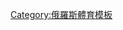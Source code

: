{{National basketball squad  
 | name      = Russia Squad EuroBasket 2007
| state = {{{state|autocollapse}}}
 | bg        = red
 | fg        = white
 | country   = 俄羅斯
 | comp link = EuroBasket 2007
 | comp      = EuroBasket 2007 – Gold medal
 | p1        =
 | p2        =
 | p3        =
 | p4        = [[Nikita Shabalkin|Shabalkin]] 
 | p5        = [[Jon Robert Holden|Holden]] 
 | p6        = [[Sergei Bykov|Bykov]]
 | p7        = [[Andrei Kirilenko|Kirilenko]]
 | p8        = [[Nikita Morgunov|Morgunov]] 
 | p9        = [[Petr Samoylenko|Samoylenko]] 
 | p10       = [[Victor Khryapa|Khryapa]]
 | p11       = [[Zakhar Pashutin|Pashutin]]
 | p12       = [[Sergei Monia|Monia]]
 | p13       = [[Anton Ponkrashov|Ponkrashov]]
 | p14       = [[Aleksey Savrasenko|Savrasenko]]
 | p15       = [[Nikolay Padius|Padius]]
 | coach     = [[大衛·布拉特|布拉特]]
}}<noinclude>
{{collapsible option}}
[[Category:Russia Eurobasket squad navigational boxes|{{PAGENAME}}]]
[[Category:Eurobasket 2007 squad navigational boxes|{{PAGENAME}}]]
[[Category:俄羅斯體育模板]]
</noinclude>